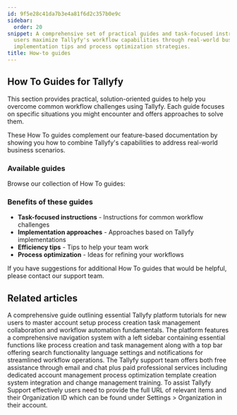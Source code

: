 ```yaml
---
id: 9f5e28c41da7b3e4a81f6d2c357b0e9c
sidebar:
  order: 20
snippet: A comprehensive set of practical guides and task-focused instructions help
  users maximize Tallyfy's workflow capabilities through real-world business scenarios
  implementation tips and process optimization strategies.
title: How-to guides
---
```


## How To Guides for Tallyfy

This section provides practical, solution-oriented guides to help you overcome common workflow challenges using Tallyfy. Each guide focuses on specific situations you might encounter and offers approaches to solve them.

These How To guides complement our feature-based documentation by showing you how to combine Tallyfy's capabilities to address real-world business scenarios.

### Available guides

Browse our collection of How To guides:


<PageTree />

### Benefits of these guides

- **Task-focused instructions** - Instructions for common workflow challenges
- **Implementation approaches** - Approaches based on Tallyfy implementations
- **Efficiency tips** - Tips to help your team work
- **Process optimization** - Ideas for refining your workflows

If you have suggestions for additional How To guides that would be helpful, please contact our support team.


## Related articles
<CardGrid>
<LinkTitleCard header="<b>Pro > Getting started</b>" href="/products/pro/tutorials/" > A comprehensive guide outlining essential Tallyfy platform tutorials for new users to master account setup process creation task management collaboration and workflow automation fundamentals. </LinkTitleCard>
<LinkTitleCard header="<b>Tutorials > Navigate Tallyfy</b>" href="/products/pro/tutorials/navigate-tallyfy/" > The platform features a comprehensive navigation system with a left sidebar containing essential functions like process creation and task management along with a top bar offering search functionality language settings and notifications for streamlined workflow operations. </LinkTitleCard>
<LinkTitleCard header="<b>Support > Contact Tallyfy support or engage in professional services</b>" href="/products/pro/miscellaneous/support/how-can-i-contact-tallyfys-support-team/" > The Tallyfy support team offers both free assistance through email and chat plus paid professional services including dedicated account management process optimization template creation system integration and change management training. </LinkTitleCard>
<LinkTitleCard header="<b>Support > Provide necessary info to Tallyfy's support team</b>" href="/products/pro/miscellaneous/support/how-to-provide-necessary-info-to-tallyfy-support/" > To assist Tallyfy Support effectively users need to provide the full URL of relevant items and their Organization ID which can be found under Settings > Organization in their account. </LinkTitleCard>
</CardGrid>